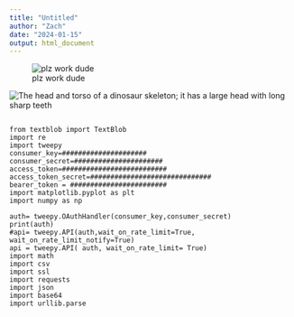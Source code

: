 ```yaml
---
title: "Untitled"
author: "Zach"
date: "2024-01-15"
output: html_document
---
```


![plz work dude](twitter6.jpg)

<img src="twitter1.jpg" alt="The head and torso of a dinosaur skeleton;           it has a large head with long sharp teeth"/>



```         

from textblob import TextBlob
import re
import tweepy
consumer_key=#####################
consumer_secret=######################
access_token=##########################
access_token_secret=##############################
bearer_token = ########################
import matplotlib.pyplot as plt
import numpy as np

auth= tweepy.OAuthHandler(consumer_key,consumer_secret)
print(auth)
#api= tweepy.API(auth,wait_on_rate_limit=True, wait_on_rate_limit_notify=True)
api = tweepy.API( auth, wait_on_rate_limit= True)
import math
import csv
import ssl
import requests
import json
import base64
import urllib.parse
```



